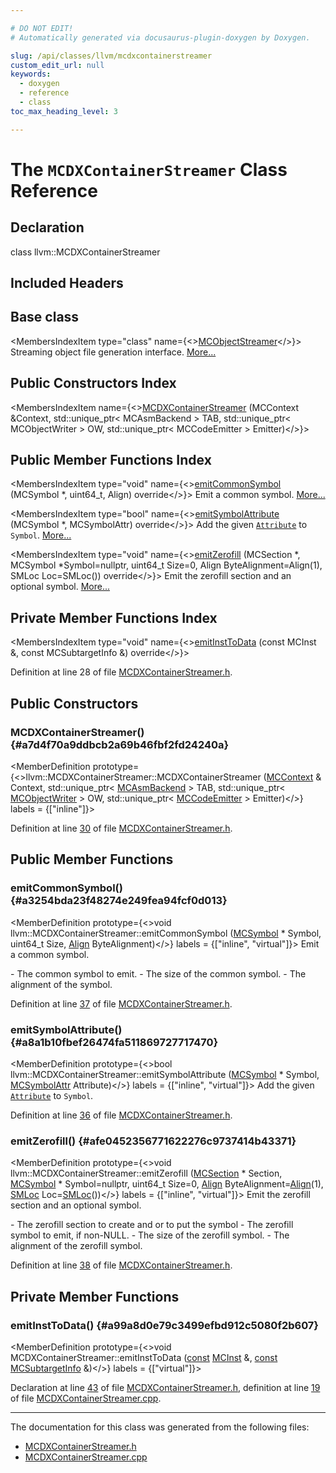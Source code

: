 ```yaml
---

# DO NOT EDIT!
# Automatically generated via docusaurus-plugin-doxygen by Doxygen.

slug: /api/classes/llvm/mcdxcontainerstreamer
custom_edit_url: null
keywords:
  - doxygen
  - reference
  - class
toc_max_heading_level: 3

---
```





# The `MCDXContainerStreamer` Class Reference

<DoxygenPage pluginConfig={pluginConfig}>



## Declaration

<CodeBlock>class llvm::MCDXContainerStreamer</CodeBlock>

## Included Headers

<IncludesList>
<IncludesListItem
  filePath="llvm/MC/MCDXContainerStreamer.h"
  permalink="/docs/api/files/include/include/llvm/include/llvm/mc/mcdxcontainerstreamer-h"
  isLocal="true" />
</IncludesList>

## Base class

<MembersIndex>

<MembersIndexItem
  type="class"
  name={<><a href="/docs/api/classes/llvm/mcobjectstreamer">MCObjectStreamer</a></>}>
Streaming object file generation interface. <a href="/docs/api/classes/llvm/mcobjectstreamer/#details">More...</a>
</MembersIndexItem>

</MembersIndex>

## Public Constructors Index

<MembersIndex>

<MembersIndexItem
  name={<><a href="#a7d4f70a9ddbcb2a69b46fbf2fd24240a">MCDXContainerStreamer</a> (MCContext &amp;Context, std::unique&#95;ptr&lt; MCAsmBackend &gt; TAB, std::unique&#95;ptr&lt; MCObjectWriter &gt; OW, std::unique&#95;ptr&lt; MCCodeEmitter &gt; Emitter)</>}>
</MembersIndexItem>

</MembersIndex>

## Public Member Functions Index

<MembersIndex>

<MembersIndexItem
  type="void"
  name={<><a href="#a3254bda23f48274e249fea94fcf0d013">emitCommonSymbol</a> (MCSymbol &#42;, uint64&#95;t, Align) override</>}>
Emit a common symbol. <a href="#a3254bda23f48274e249fea94fcf0d013">More...</a>
</MembersIndexItem>

<MembersIndexItem
  type="bool"
  name={<><a href="#a8a1b10fbef26474fa511869727717470">emitSymbolAttribute</a> (MCSymbol &#42;, MCSymbolAttr) override</>}>
Add the given <code><a href="/docs/api/classes/llvm/attribute">Attribute</a></code> to <code>Symbol</code>. <a href="#a8a1b10fbef26474fa511869727717470">More...</a>
</MembersIndexItem>

<MembersIndexItem
  type="void"
  name={<><a href="#afe0452356771622276c9737414b43371">emitZerofill</a> (MCSection &#42;, MCSymbol &#42;Symbol=nullptr, uint64&#95;t Size=0, Align ByteAlignment=Align(1), SMLoc Loc=SMLoc()) override</>}>
Emit the zerofill section and an optional symbol. <a href="#afe0452356771622276c9737414b43371">More...</a>
</MembersIndexItem>

</MembersIndex>

## Private Member Functions Index

<MembersIndex>

<MembersIndexItem
  type="void"
  name={<><a href="#a99a8d0e79c3499efbd912c5080f2b607">emitInstToData</a> (const MCInst &amp;, const MCSubtargetInfo &amp;) override</>}>
</MembersIndexItem>

</MembersIndex>


Definition at line 28 of file <a href="/docs/api/files/include/include/llvm/include/llvm/mc/mcdxcontainerstreamer-h">MCDXContainerStreamer.h</a>.

<SectionDefinition>

## Public Constructors

### MCDXContainerStreamer() {#a7d4f70a9ddbcb2a69b46fbf2fd24240a}

<MemberDefinition
  prototype={<>llvm::MCDXContainerStreamer::MCDXContainerStreamer (<a href="/docs/api/classes/llvm/mccontext">MCContext</a> &amp; Context, std::unique&#95;ptr&lt; <a href="/docs/api/classes/llvm/mcasmbackend">MCAsmBackend</a> &gt; TAB, std::unique&#95;ptr&lt; <a href="/docs/api/classes/llvm/mcobjectwriter">MCObjectWriter</a> &gt; OW, std::unique&#95;ptr&lt; <a href="/docs/api/classes/llvm/mccodeemitter">MCCodeEmitter</a> &gt; Emitter)</>}
  labels = {["inline"]}>

Definition at line <a href="/docs/api/files/include/include/llvm/include/llvm/mc/mcdxcontainerstreamer-h/#l00030">30</a> of file <a href="/docs/api/files/include/include/llvm/include/llvm/mc/mcdxcontainerstreamer-h">MCDXContainerStreamer.h</a>.
</MemberDefinition>

</SectionDefinition>

<SectionDefinition>

## Public Member Functions

### emitCommonSymbol() {#a3254bda23f48274e249fea94fcf0d013}

<MemberDefinition
  prototype={<>void llvm::MCDXContainerStreamer::emitCommonSymbol (<a href="/docs/api/classes/llvm/mcsymbol">MCSymbol</a> &#42; Symbol, uint64&#95;t Size, <a href="/docs/api/structs/llvm/align">Align</a> ByteAlignment)</>}
  labels = {["inline", "virtual"]}>
Emit a common symbol.

<ParametersList title="Parameters">
<ParametersListItem name="Symbol">- The common symbol to emit.</ParametersListItem>
<ParametersListItem name="Size">- The size of the common symbol.</ParametersListItem>
<ParametersListItem name="ByteAlignment">- The alignment of the symbol.</ParametersListItem>
</ParametersList>

Definition at line <a href="/docs/api/files/include/include/llvm/include/llvm/mc/mcdxcontainerstreamer-h/#l00037">37</a> of file <a href="/docs/api/files/include/include/llvm/include/llvm/mc/mcdxcontainerstreamer-h">MCDXContainerStreamer.h</a>.
</MemberDefinition>

### emitSymbolAttribute() {#a8a1b10fbef26474fa511869727717470}

<MemberDefinition
  prototype={<>bool llvm::MCDXContainerStreamer::emitSymbolAttribute (<a href="/docs/api/classes/llvm/mcsymbol">MCSymbol</a> &#42; Symbol, <a href="/docs/api/namespaces/llvm/#af74c787f7a33e251485729416d260243">MCSymbolAttr</a> Attribute)</>}
  labels = {["inline", "virtual"]}>
Add the given <code><a href="/docs/api/classes/llvm/attribute">Attribute</a></code> to <code>Symbol</code>.

Definition at line <a href="/docs/api/files/include/include/llvm/include/llvm/mc/mcdxcontainerstreamer-h/#l00036">36</a> of file <a href="/docs/api/files/include/include/llvm/include/llvm/mc/mcdxcontainerstreamer-h">MCDXContainerStreamer.h</a>.
</MemberDefinition>

### emitZerofill() {#afe0452356771622276c9737414b43371}

<MemberDefinition
  prototype={<>void llvm::MCDXContainerStreamer::emitZerofill (<a href="/docs/api/classes/llvm/mcsection">MCSection</a> &#42; Section, <a href="/docs/api/classes/llvm/mcsymbol">MCSymbol</a> &#42; Symbol=nullptr, uint64&#95;t Size=0, <a href="/docs/api/structs/llvm/align">Align</a> ByteAlignment=<a href="/docs/api/structs/llvm/align">Align</a>(1), <a href="/docs/api/classes/llvm/smloc">SMLoc</a> Loc=<a href="/docs/api/classes/llvm/smloc">SMLoc</a>())</>}
  labels = {["inline", "virtual"]}>
Emit the zerofill section and an optional symbol.

<ParametersList title="Parameters">
<ParametersListItem name="Section">- The zerofill section to create and or to put the symbol</ParametersListItem>
<ParametersListItem name="Symbol">- The zerofill symbol to emit, if non-NULL.</ParametersListItem>
<ParametersListItem name="Size">- The size of the zerofill symbol.</ParametersListItem>
<ParametersListItem name="ByteAlignment">- The alignment of the zerofill symbol.</ParametersListItem>
</ParametersList>

Definition at line <a href="/docs/api/files/include/include/llvm/include/llvm/mc/mcdxcontainerstreamer-h/#l00038">38</a> of file <a href="/docs/api/files/include/include/llvm/include/llvm/mc/mcdxcontainerstreamer-h">MCDXContainerStreamer.h</a>.
</MemberDefinition>

</SectionDefinition>

<SectionDefinition>

## Private Member Functions

### emitInstToData() {#a99a8d0e79c3499efbd912c5080f2b607}

<MemberDefinition
  prototype={<>void MCDXContainerStreamer::emitInstToData (<a href="/docs/api/files/lib/lib/target/lib/target/aarch64/aarch64promoteconstant-cpp/#a90f8350fecae261c25be85d38b451bff">const</a> <a href="/docs/api/classes/llvm/mcinst">MCInst</a> &amp;, <a href="/docs/api/files/lib/lib/target/lib/target/aarch64/aarch64promoteconstant-cpp/#a90f8350fecae261c25be85d38b451bff">const</a> <a href="/docs/api/classes/llvm/mcsubtargetinfo">MCSubtargetInfo</a> &amp;)</>}
  labels = {["virtual"]}>

Declaration at line <a href="/docs/api/files/include/include/llvm/include/llvm/mc/mcdxcontainerstreamer-h/#l00043">43</a> of file <a href="/docs/api/files/include/include/llvm/include/llvm/mc/mcdxcontainerstreamer-h">MCDXContainerStreamer.h</a>, definition at line <a href="/docs/api/files/lib/lib/mc/mcdxcontainerstreamer-cpp/#l00019">19</a> of file <a href="/docs/api/files/lib/lib/mc/mcdxcontainerstreamer-cpp">MCDXContainerStreamer.cpp</a>.
</MemberDefinition>

</SectionDefinition>

<hr/>

The documentation for this class was generated from the following files:

<ul>
<li><a href="/docs/api/files/include/include/llvm/include/llvm/mc/mcdxcontainerstreamer-h">MCDXContainerStreamer.h</a></li>
<li><a href="/docs/api/files/lib/lib/mc/mcdxcontainerstreamer-cpp">MCDXContainerStreamer.cpp</a></li>
</ul>

</DoxygenPage>
